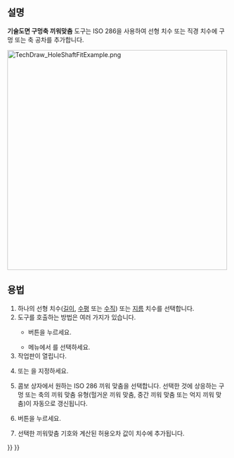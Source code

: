 <languages/>

{{Docnav
|[[TechDraw_SurfaceFinishSymbols/ko|표면마감 기호]]
|[[TechDraw_ExtensionSelectLineAttributes|ExtensionSelectLineAttributes]]
|[[TechDraw_Workbench/ko|기술도면 작업대]]
|IconL=TechDraw_SurfaceFinishSymbols.svg
|IconR=TechDraw_ExtensionSelectLineAttributes.svg
|IconC=Workbench_TechDraw.svg
}}

{{GuiCommand
|Name=기술도면 구멍축 맞춤
|MenuLocation=기술도면→ 기호→ 구멍/축 끼워맞춤 공차 추가
|Workbenches=[[TechDraw_Workbench/ko|기술도면 작업대]]
|Version=0.21
|SeeAlso=[[TechDraw_Geometric_dimensioning_and_tolerancing/ko|기술도면 치수와 공차]]
}}

<span id="Description"></span>
==설명==

'''기술도면 구멍축 끼워맞춤''' 도구는 ISO 286을 사용하여 선형 치수 또는 직경 치수에 구멍 또는 축 공차를 추가합니다.

[[Image:TechDraw_HoleShaftFitExample.png|500px]]
{{Caption|왼쪽은 작업판, 오른쪽은 추가된 공차 및 허용 오차}}

<span id="Usage"></span>
==용법==

# 하나의 선형 치수([[TechDraw_LengthDimension/ko|길이]], [[TechDraw_HorizontalDimension/ko|수평]] 또는 [[TechDraw_VerticalDimension/ko|수직]]) 또는  [[TechDraw_DiameterDimension/ko|지름]] 치수를 선택합니다.
# 도구를 호출하는 방법은 여러 가지가 있습니다.
#* {{Button|[[Image:TechDraw_HoleShaftFit.svg|16px]] 구멍/축 끼워맞춤 공차 추가}} 버튼을 누르세요.
#* 메뉴에서 {{MenuCommand|기술도면→ 기호 → [[Image:TechDraw_HoleShaftFit.svg|16px]] 구멍/축 끼워맞춤 공차 추가}}를 선택하세요.
# 작업판이 열립니다.
# {{MenuCommand|축 끼워 맞춤}} 또는 {{MenuCommand|구멍 끼워 맞춤}}을 지정하세요.
# 콤보 상자에서 원하는 ISO 286 끼워 맞춤을 선택합니다. 선택한 것에 상응하는 구멍 또는 축의 끼워 맞춤 유형(헐거운 끼워 맞춤, 중간 끼워 맞춤 또는 억지 끼워 맞춤)이 자동으로 갱신됩니다.
# {{Button|확인}} 버튼을 누르세요.
# 선택한 끼워맞춤 기호와 계산된 허용오차 값이 치수에 추가됩니다.


{{Docnav
|[[TechDraw_SurfaceFinishSymbols/ko|표면마감 기호]]
|[[TechDraw_ExtensionSelectLineAttributes|ExtensionSelectLineAttributes]]
|[[TechDraw_Workbench/ko|기술도면 작업대]]
|IconL=TechDraw_SurfaceFinishSymbols.svg
|IconR=TechDraw_ExtensionSelectLineAttributes.svg
|IconC=Workbench_TechDraw.svg
}}

{{TechDraw Tools navi{{#translation:}}}}
{{Userdocnavi{{#translation:}}}}